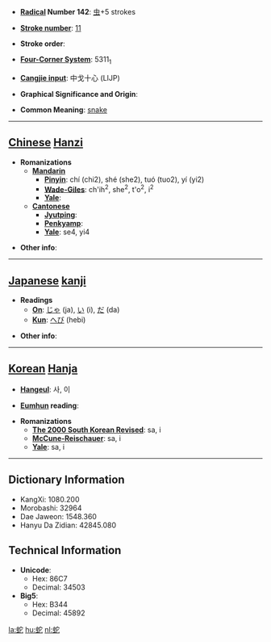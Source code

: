 * '''[[Wiktionary:Chinese radical index| Radical]] Number 142''': [[Wiktionary:Chinese radical index 虫|虫]]+5 strokes

* '''[[Wiktionary:Chinese total strokes index|Stroke number]]''': [[Wiktionary:Chinese total strokes index 11|11]]

* '''Stroke order''': 

* '''[[Wiktionary:Chinese four corner index|Four-Corner System]]''': 5311<sub>1</sub>

* '''[[Wiktionary:Chinese Cangjie index|Cangjie input]]''': 中戈十心 (LIJP)

* '''Graphical Significance and Origin''': 

* '''Common Meaning''': [[snake]]

----

== [[Chinese]] [[Hanzi]] ==

* '''Romanizations'''
** '''[[Mandarin]]'''
*** '''[[Pinyin]]''': chí (chi2), shé (she2), tuó (tuo2), yí (yi2)
*** '''[[Wade-Giles]]''': ch'ih<sup>2</sup>, she<sup>2</sup>, t'o<sup>2</sup>, i<sup>2</sup>
*** '''[[Yale]]''': 
** '''[[Cantonese]]'''
*** '''[[Jyutping]]''':
*** '''[[Penkyamp]]''': 
*** '''[[Yale]]''': se4, yi4

* '''Other info''': 

----

== [[Japanese]] [[kanji]] ==

* '''Readings'''
** '''[[On]]''': [[じゃ]] (ja), [[い]] (i), [[だ]] (da)
** '''[[Kun]]''': [[へび]] (hebi)

* '''Other info''':  

----

== [[Korean]] [[Hanja]] ==

* '''[[Hangeul]]''': 사, 이

* '''[[Eumhun]] reading''': 

* '''Romanizations'''
** '''[[The 2000 South Korean Revised Romanization|The 2000 South Korean Revised]]''': sa, i
** '''[[McCune-Reischauer]]''': sa, i
** '''[[Yale]]''': sa, i

----

== Dictionary Information ==

* KangXi: 1080.200
* Morobashi: 32964
* Dae Jaweon: 1548.360
* Hanyu Da Zidian: 42845.080

== Technical Information ==

* '''Unicode''':
** Hex: 86C7
** Decimal: 34503
* '''Big5''':
** Hex: B344
** Decimal: 45892

[[la:蛇]]
[[hu:蛇]]
[[nl:蛇]]